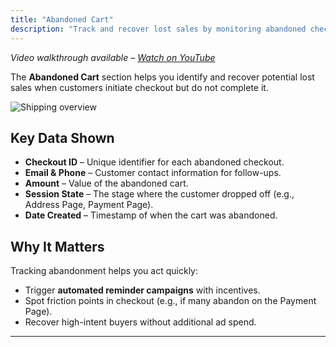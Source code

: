 ```yaml
---
title: "Abandoned Cart"
description: "Track and recover lost sales by monitoring abandoned checkout sessions in FlexyPe."
---
```



*Video walkthrough available – [Watch on YouTube](https://youtu.be/PMh6X2KrNUE)*  

The **Abandoned Cart** section helps you identify and recover potential lost sales when customers initiate checkout but do not complete it.  

<img
  className="rounded-lg"
  src="/images/abandonedcart/image.png"
  alt="Shipping overview"
/>

## Key Data Shown
- **Checkout ID** – Unique identifier for each abandoned checkout.  
- **Email & Phone** – Customer contact information for follow-ups.  
- **Amount** – Value of the abandoned cart.  
- **Session State** – The stage where the customer dropped off (e.g., Address Page, Payment Page).  
- **Date Created** – Timestamp of when the cart was abandoned.  

## Why It Matters
Tracking abandonment helps you act quickly:  
- Trigger **automated reminder campaigns** with incentives.  
- Spot friction points in checkout (e.g., if many abandon on the Payment Page).  
- Recover high-intent buyers without additional ad spend.  

---
